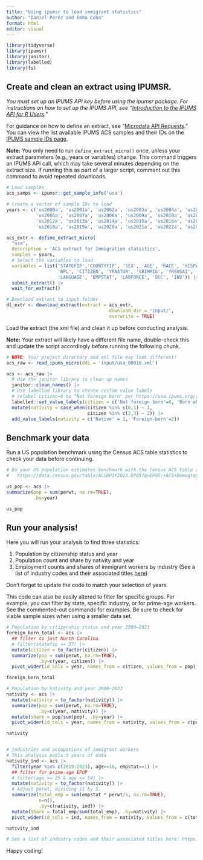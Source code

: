 ```yaml
---
title: "Using ipumsr to load immigrant statistics"
author: "Daniel Perez and Emma Cohn"
format: html
editor: visual
---
```


```r

library(tidyverse)
library(ipumsr)
library(janitor)
library(labelled)
library(fs)

```

## Create and clean an extract using IPUMSR.

*You must set up an IPUMS API key before using the ipumsr package. For instructions on how to set up the IPUMS API, see "[Introduction to the IPUMS API for R Users](http://cran.r-project.org/web/packages/ipumsr/vignettes/ipums-api.html)."*

For guidance on how to define an extract, see "[Microdata API Requests](https://cran.r-project.org/web/packages/ipumsr/vignettes/ipums-api-micro.html)." You can view the list available IPUMS ACS samples and their IDs on the [IPUMS sample IDs page](https://usa.ipums.org/usa-action/samples/sample_ids).

**Note:** You only need to run `define_extract_micro()` once, unless your extract parameters (e.g., years or variables) change. This command triggers an IPUMS API call, which may take several minutes depending on the extract size. If running this as part of a larger script, comment out this command to avoid repeated downloads.

```r

# Load samples
acs_samps <- ipumsr::get_sample_info('usa')

# Create a vector of sample IDs to load
years <- c('us2000a', 'us2001a', 'us2002a', 'us2003a', 'us2004a', 'us2005a',
           'us2006a', 'us2007a', 'us2008a', 'us2009a', 'us2010a', 'us2011a',
           'us2012a', 'us2013a', 'us2014a', 'us2015a', 'us2016a', 'us2017a',
           'us2018a', 'us2019a', 'us2020a', 'us2021a', 'us2022a', 'us2023a')

acs_extr <- define_extract_micro(
  "usa",
  description = 'ACS extract for Immigration statistics',
  samples = years,
  # Select the variables to load
  variables = list('STATEFIP','COUNTYFIP', 'SEX', 'AGE', 'RACE', 'HISPAN',
                   'BPL', 'CITIZEN', 'YRNATUR', 'YRIMMIG', 'YRSUSA1',
                   'LANGUAGE', 'EMPSTAT', 'LABFORCE', 'OCC', 'IND')) |> 
  submit_extract() |> 
  wait_for_extract()

# Download extract to input folder
dl_extr <- download_extract(extract = acs_extr,
                                      download_dir = 'input/',
                                      overwrite = TRUE)
```

Load the extract (the xml file) and clean it up before conducting analysis.

**Note:** Your extract will likely have a different file name, double-check this and update the script accordingly before running the following chunk.

```r

# NOTE: Your project directory and xml file may look different!
acs_raw <- read_ipums_micro(ddi = 'input/usa_00010.xml')

acs <- acs_raw |> 
  # Use the janitor library to clean up names
  janitor::clean_names() |> 
  # Use labelled library to create custom value labels
  # relabel citizen=0 to "Not foreign born" per https://usa.ipums.org/usa-action/variables/CITIZEN#comparability_section
  labelled::set_value_labels(citizen = c('Not foreign born'=0, 'Born abroad of American parents'=1, 'Naturalized citizen'=2, 'Not a citizen'=3)) |> 
  mutate(nativity = case_when(citizen %in% c(0,1) ~ 1,
                              citizen %in% c(2,3) ~ 2)) |> 
  add_value_labels(nativity = c('Native' = 1, 'Foreign-born'=2))
```

## Benchmark your data

Run a US population benchmark using the Census ACS table statistics to check your data before continuing.

```r
# Do your US population estimates benchmark with the Census ACS table statistics?
#   https://data.census.gov/table/ACSDP1Y2023.DP05?q=DP05:+ACS+Demographic+and+Housing+Estimates

us_pop <- acs |> 
summarize(pop = sum(perwt, na.rm=TRUE),
          .by=year)

us_pop
```

## Run your analysis!

Here you will run your analysis to find three statistics:

1.  Population by citizenship status and year
2.  Population count and share by nativity and year
3.  Employment counts and shares of immigrant workers by industry (See a list of industry codes and their associated titles [here](https://usa.ipums.org/usa/volii/ind2022.shtml))

Don't forget to update the code to match your selection of years.

This code can also be easily altered to filter for specific groups. For example, you can filter by state, specific industry, or for prime-age workers. See the commented-out commands for examples. Be sure to check for viable sample sizes when using a smaller data set.

```r

# Population by citizenship status and year 2000–2023
foreign_born_total <- acs |> 
  ## filter to just North Carolina
  # filter(statefip == 37) |>
  mutate(citizen = to_factor(citizen)) |> 
  summarize(pop = sum(perwt, na.rm=TRUE),
            .by=c(year, citizen)) |> 
  pivot_wider(id_cols = year, names_from = citizen, values_from = pop)

foreign_born_total

# Population by nativity and year 2000–2023
nativity <- acs |> 
  mutate(nativity = to_factor(nativity)) |> 
  summarize(pop = sum(perwt, na.rm=TRUE),
            .by=c(year, nativity)) |>
  mutate(share = pop/sum(pop), .by=year) |> 
  pivot_wider(id_cols = year, names_from = nativity, values_from = c(pop, share))

nativity


# Industries and occupations of immigrant workers
# This analysis pools 5 years of data
nativity_ind <- acs |> 
  filter(year %in% c(2019:2023), age>=16, empstat==1) |> 
  ## filter for prime-age EPOP
  # filter(age >= 25 & age <= 54) |>
  mutate(nativity = to_factor(nativity)) |> 
  # Adjust perwt, dividing it by 5.
  summarize(total_emp = sum(empstat * perwt/5, na.rm=TRUE),
            n=n(),
            .by=c(nativity, ind)) |>
  mutate(share = total_emp/sum(total_emp), .by=nativity) |> 
  pivot_wider(id_cols = ind, names_from = nativity, values_from = c(total_emp, share, n))

nativity_ind

# See a list of industry codes and their associated titles here: https://usa.ipums.org/usa/volii/ind2022.shtml

```

Happy coding!
